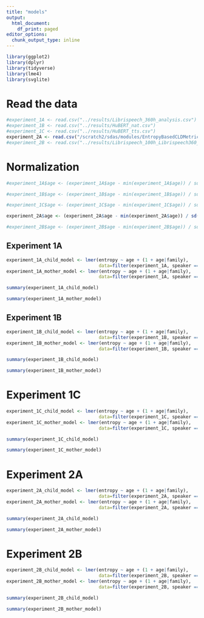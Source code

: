 ```yaml
---
title: "models"
output:
  html_document:
    df_print: paged
editor_options:
  chunk_output_type: inline
---
```


```r
library(ggplot2)
library(dplyr)
library(tidyverse)
library(lme4)
library(svglite)
```

# Read the data

```r
#experiment_1A <- read.csv("../results/Librispeech_360h_analysis.csv")
#experiment_1B <- read.csv("../results/HuBERT_nat.csv")
#experiment_1C <- read.csv("../results/HuBERT_tts.csv")
experiment_2A <- read.csv("/scratch2/sdas/modules/EntropyBasedCLDMetrics-laac/results/denoised_aged_cougar_thomas_30h_en_analysis.csv")
#experiment_2B <- read.csv("../results/Librispeech_100h_Librispeech360_en_analysis.csv")
```

# Normalization

```r
#experiment_1A$age <- (experiment_1A$age - min(experiment_1A$age)) / sd(experiment_1A$age)

#experiment_1B$age <- (experiment_1B$age - min(experiment_1B$age)) / sd(experiment_1B$age)

#experiment_1C$age <- (experiment_1C$age - min(experiment_1C$age)) / sd(experiment_1C$age)

experiment_2A$age <- (experiment_2A$age - min(experiment_2A$age)) / sd(experiment_2A$age)

#experiment_2B$age <- (experiment_2B$age - min(experiment_2B$age)) / sd(experiment_2B$age)
```

## Experiment 1A

```r
experiment_1A_child_model <- lmer(entropy ~ age + (1 + age|family),
                                  data=filter(experiment_1A, speaker == "Target_Child"))
experiment_1A_mother_model <- lmer(entropy ~ age + (1 + age|family),
                                  data=filter(experiment_1A, speaker == "Mother"))
```

```r
summary(experiment_1A_child_model)
```

```r
summary(experiment_1A_mother_model)
```

## Experiment 1B

```r
experiment_1B_child_model <- lmer(entropy ~ age + (1 + age|family),
                                  data=filter(experiment_1B, speaker == "Target_Child"))
experiment_1B_mother_model <- lmer(entropy ~ age + (1 + age|family),
                                  data=filter(experiment_1B, speaker == "Mother"))
```

```r
summary(experiment_1B_child_model)
```

```r
summary(experiment_1B_mother_model)
```

# Experiment 1C


```r
experiment_1C_child_model <- lmer(entropy ~ age + (1 + age|family),
                                  data=filter(experiment_1C, speaker == "Target_Child"))
experiment_1C_mother_model <- lmer(entropy ~ age + (1 + age|family),
                                  data=filter(experiment_1C, speaker == "Mother"))
```

```r
summary(experiment_1C_child_model)
```

```r
summary(experiment_1C_mother_model)
```

# Experiment 2A

```r
experiment_2A_child_model <- lmer(entropy ~ age + (1 + age|family),
                                  data=filter(experiment_2A, speaker == "Target_Child"))
experiment_2A_mother_model <- lmer(entropy ~ age + (1 + age|family),
                                  data=filter(experiment_2A, speaker == "Mother"))
```


```r
summary(experiment_2A_child_model)
```

```r
summary(experiment_2A_mother_model)
```


# Experiment 2B

```r
experiment_2B_child_model <- lmer(entropy ~ age + (1 + age|family),
                                  data=filter(experiment_2B, speaker == "Target_Child"))
experiment_2B_mother_model <- lmer(entropy ~ age + (1 + age|family),
                                  data=filter(experiment_2B, speaker == "Mother"))
```


```r
summary(experiment_2B_child_model)
```

```r
summary(experiment_2B_mother_model)
```

